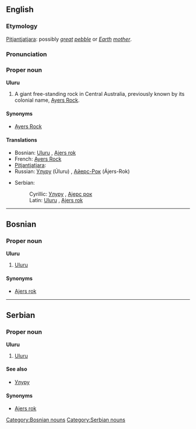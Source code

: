 ==English==
===Etymology===
[[Pitjantjatjara]]: possibly ''[[great]] [[pebble]]'' or ''[[Earth]] [[mother]]''.

===Pronunciation===
{{SAMPA|'uluru}}

===Proper noun===
'''Uluru'''

# A giant free-standing rock in Central Australia, previously known by its colonial name, [[Ayers Rock]].

====Synonyms====
*[[Ayers Rock]]<!-- was it ever officially Ayer’s Rock with an apostrope? -->

====Translations====
{{top}}
*Bosnian: [[Uluru#Bosnian|Uluru]] {{m}}, [[Ajers rok#Bosnian|Ajers rok]] {{m}}
*French: [[Ayers Rock#French|Ayers Rock]]
*[[Pitjantjatjara]]: {{Unicode|[[Uluṟu]]}}
*Russian: [[Улуру#Russian|Улуру]] (Úluru) {{m}}, [[Айерс-Рок]] (Ájers-Rok) {{m}}
{{mid}}
*Serbian:
*:Cyrillic: [[Улуру#Serbian|Улуру]] {{m}}, [[Ајерс рок]] {{m}}
*:Latin: [[Uluru#Serbian|Uluru]] {{m}}, [[Ajers rok#Serbian|Ajers rok]] {{m}}
{{bottom}}


----

==Bosnian==
===Proper noun===
'''Uluru''' {{m}}
#[[#English|Uluru]]
====Synonyms====
*[[Ajers rok#Bosnian|Ajers rok]]
[[Category:Bosnian nouns]]

----

==Serbian==
===Proper noun===
'''Uluru''' {{m}}
#[[#English|Uluru]]
====See also====
*[[Улуру#Serbian|Улуру]]
====Synonyms====
*[[Ajers rok#Serbian|Ajers rok]]
[[Category:Serbian nouns]]